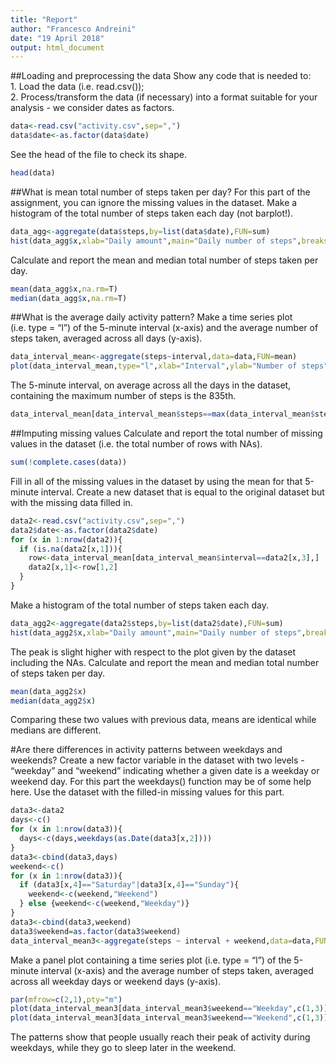 ```yaml
---
title: "Report"
author: "Francesco Andreini"
date: "19 April 2018"
output: html_document
---
```


##Loading and preprocessing the data
Show any code that is needed to:  
1. Load the data (i.e. read.csv());  
2. Process/transform the data (if necessary) into a format suitable for your analysis - we consider dates as factors.

```r
data<-read.csv("activity.csv",sep=",")
data$date<-as.factor(data$date)
```

See the head of the file to check its shape.

```r
head(data)
```

##What is mean total number of steps taken per day?
For this part of the assignment, you can ignore the missing values in the dataset.
Make a histogram of the total number of steps taken each day (not barplot!).

```r
data_agg<-aggregate(data$steps,by=list(data$date),FUN=sum)
hist(data_agg$x,xlab="Daily amount",main="Daily number of steps",breaks = 20)
```

Calculate and report the mean and median total number of steps taken per day.

```r
mean(data_agg$x,na.rm=T)
median(data_agg$x,na.rm=T)
```

##What is the average daily activity pattern?
Make a time series plot (i.e. type = "l") of the 5-minute interval (x-axis) and the average number of steps taken, averaged across all days (y-axis).

```r
data_interval_mean<-aggregate(steps~interval,data=data,FUN=mean)
plot(data_interval_mean,type="l",xlab="Interval",ylab="Number of steps",main="Average number of steps by 5-minutes interval")
```

The 5-minute interval, on average across all the days in the dataset, containing the maximum number of steps is the 835th. 

```r
data_interval_mean[data_interval_mean$steps==max(data_interval_mean$steps),]
```

##Imputing missing values
Calculate and report the total number of missing values in the dataset (i.e. the total number of rows with NAs).

```r
sum(!complete.cases(data))
```

Fill in all of the missing values in the dataset by using the mean for that 5-minute interval.
Create a new dataset that is equal to the original dataset but with the missing data filled in.

```r
data2<-read.csv("activity.csv",sep=",")
data2$date<-as.factor(data2$date)
for (x in 1:nrow(data2)){
  if (is.na(data2[x,1])){
    row<-data_interval_mean[data_interval_mean$interval==data2[x,3],]
    data2[x,1]<-row[1,2]
  }
}
```

Make a histogram of the total number of steps taken each day.

```r
data_agg2<-aggregate(data2$steps,by=list(data2$date),FUN=sum)
hist(data_agg2$x,xlab="Daily amount",main="Daily number of steps",breaks=20)
```

The peak is slight higher with respect to the plot given by the dataset including the NAs.
Calculate and report the mean and median total number of steps taken per day. 

```r
mean(data_agg2$x)
median(data_agg2$x)
```

Comparing these two values with previous data, means are identical while medians are different.  

#Are there differences in activity patterns between weekdays and weekends?
Create a new factor variable in the dataset with two levels - "weekday" and "weekend" indicating whether a given date is a weekday or weekend day. For this part the weekdays() function may be of some help here. Use the dataset with the filled-in missing values for this part.

```r
data3<-data2
days<-c()
for (x in 1:nrow(data3)){
  days<-c(days,weekdays(as.Date(data3[x,2])))
}
data3<-cbind(data3,days)
weekend<-c()
for (x in 1:nrow(data3)){
  if (data3[x,4]=="Saturday"|data3[x,4]=="Sunday"){
    weekend<-c(weekend,"Weekend")
  } else {weekend<-c(weekend,"Weekday")}
}
data3<-cbind(data3,weekend)
data3$weekend=as.factor(data3$weekend)
data_interval_mean3<-aggregate(steps ~ interval + weekend,data=data,FUN=mean)
```

Make a panel plot containing a time series plot (i.e. type = "l") of the 5-minute interval (x-axis) and the average number of steps taken, averaged across all weekday days or weekend days (y-axis).

```r
par(mfrow=c(2,1),pty="m")
plot(data_interval_mean3[data_interval_mean3$weekend=="Weekday",c(1,3)],type="l",col="red",main="Weekday",xlab="Interval",ylab="Steps")
plot(data_interval_mean3[data_interval_mean3$weekend=="Weekend",c(1,3)],type="l",col="blue",main="Weekend",xlab="Interval",ylab="Steps")
```

The patterns show that people usually reach their peak of activity during weekdays, while they go to sleep later in the weekend.